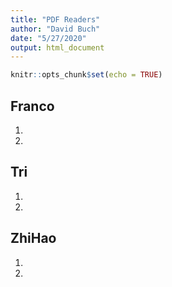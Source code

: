 ```yaml
---
title: "PDF Readers"
author: "David Buch"
date: "5/27/2020"
output: html_document
---
```


```r
knitr::opts_chunk$set(echo = TRUE)
```

## Franco
1.

2.



## Tri
1.

2.


## ZhiHao
1.

2.


